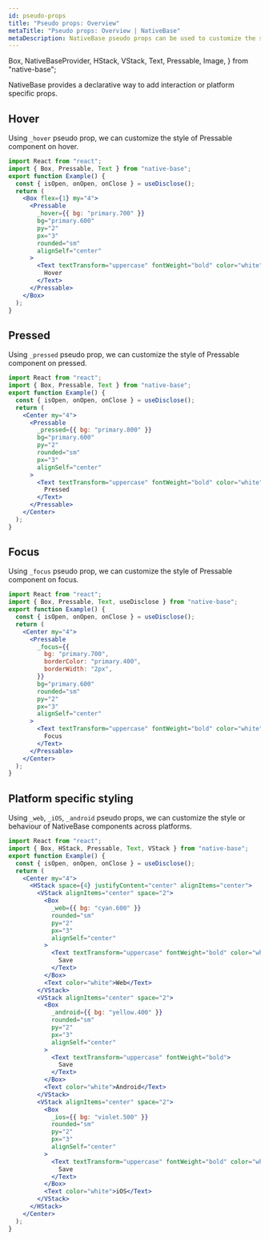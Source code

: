 ```yaml
---
id: pseudo-props
title: "Pseudo props: Overview"
metaTitle: "Pseudo props: Overview | NativeBase"
metaDescription: NativeBase pseudo props can be used to customize the style or behaviour of Nativebase components across platforms.
---
```


  Box,
  NativeBaseProvider,
  HStack,
  VStack,
  Text,
  Pressable,
  Image,
} from "native-base";

NativeBase provides a declarative way to add interaction or platform specific props.

## Hover

Using `_hover` pseudo prop, we can customize the style of Pressable component on hover.

```jsx isLive=true
import React from "react";
import { Box, Pressable, Text } from "native-base";
export function Example() {
  const { isOpen, onOpen, onClose } = useDisclose();
  return (
    <Box flex={1} my="4">
      <Pressable
        _hover={{ bg: "primary.700" }}
        bg="primary.600"
        py="2"
        px="3"
        rounded="sm"
        alignSelf="center"
      >
        <Text textTransform="uppercase" fontWeight="bold" color="white">
          Hover
        </Text>
      </Pressable>
    </Box>
  );
}
```

## Pressed

Using `_pressed` pseudo prop, we can customize the style of Pressable component on pressed.

```jsx title="Pressed example" isLive=true
import React from "react";
import { Box, Pressable, Text } from "native-base";
export function Example() {
  const { isOpen, onOpen, onClose } = useDisclose();
  return (
    <Center my="4">
      <Pressable
        _pressed={{ bg: "primary.800" }}
        bg="primary.600"
        py="2"
        rounded="sm"
        px="3"
        alignSelf="center"
      >
        <Text textTransform="uppercase" fontWeight="bold" color="white">
          Pressed
        </Text>
      </Pressable>
    </Center>
  );
}
```

## Focus

Using `_focus` pseudo prop, we can customize the style of Pressable component on focus.

```jsx title="Focus example" isLive=true
import React from "react";
import { Box, Pressable, Text, useDisclose } from "native-base";
export function Example() {
  const { isOpen, onOpen, onClose } = useDisclose();
  return (
    <Center my="4">
      <Pressable
        _focus={{
          bg: "primary.700",
          borderColor: "primary.400",
          borderWidth: "2px",
        }}
        bg="primary.600"
        rounded="sm"
        py="2"
        px="3"
        alignSelf="center"
      >
        <Text textTransform="uppercase" fontWeight="bold" color="white">
          Focus
        </Text>
      </Pressable>
    </Center>
  );
}
```

## Platform specific styling

Using `_web`, `_iOS`, `_android` pseudo props, we can customize the style or behaviour of NativeBase components across platforms.

```jsx title="Platform specific example" isLive=true
import React from "react";
import { Box, HStack, Pressable, Text, VStack } from "native-base";
export function Example() {
  const { isOpen, onOpen, onClose } = useDisclose();
  return (
    <Center my="4">
      <HStack space={4} justifyContent="center" alignItems="center">
        <VStack alignItems="center" space="2">
          <Box
            _web={{ bg: "cyan.600" }}
            rounded="sm"
            py="2"
            px="3"
            alignSelf="center"
          >
            <Text textTransform="uppercase" fontWeight="bold" color="white">
              Save
            </Text>
          </Box>
          <Text color="white">Web</Text>
        </VStack>
        <VStack alignItems="center" space="2">
          <Box
            _android={{ bg: "yellow.400" }}
            rounded="sm"
            py="2"
            px="3"
            alignSelf="center"
          >
            <Text textTransform="uppercase" fontWeight="bold">
              Save
            </Text>
          </Box>
          <Text color="white">Android</Text>
        </VStack>
        <VStack alignItems="center" space="2">
          <Box
            _ios={{ bg: "violet.500" }}
            rounded="sm"
            py="2"
            px="3"
            alignSelf="center"
          >
            <Text textTransform="uppercase" fontWeight="bold" color="white">
              Save
            </Text>
          </Box>
          <Text color="white">iOS</Text>
        </VStack>
      </HStack>
    </Center>
  );
}
```
